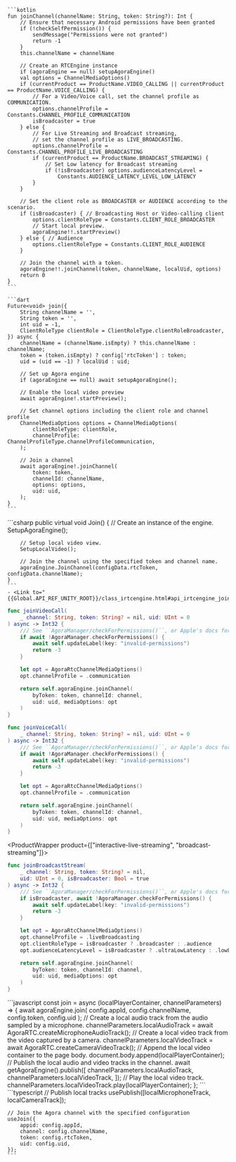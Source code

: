 <PlatformWrapper platform="android">

    ```kotlin
    fun joinChannel(channelName: String, token: String?): Int {
        // Ensure that necessary Android permissions have been granted
        if (!checkSelfPermission()) {
            sendMessage("Permissions were not granted")
            return -1
        }
        this.channelName = channelName

        // Create an RTCEngine instance
        if (agoraEngine == null) setupAgoraEngine()
        val options = ChannelMediaOptions()
        if (currentProduct == ProductName.VIDEO_CALLING || currentProduct == ProductName.VOICE_CALLING) {
            // For a Video/Voice call, set the channel profile as COMMUNICATION.
            options.channelProfile = Constants.CHANNEL_PROFILE_COMMUNICATION
            isBroadcaster = true
        } else {
            // For Live Streaming and Broadcast streaming,
            // set the channel profile as LIVE_BROADCASTING.
            options.channelProfile = Constants.CHANNEL_PROFILE_LIVE_BROADCASTING
            if (currentProduct == ProductName.BROADCAST_STREAMING) {
                // Set Low latency for Broadcast streaming
                if (!isBroadcaster) options.audienceLatencyLevel =
                    Constants.AUDIENCE_LATENCY_LEVEL_LOW_LATENCY
            }
        }

        // Set the client role as BROADCASTER or AUDIENCE according to the scenario.
        if (isBroadcaster) { // Broadcasting Host or Video-calling client
            options.clientRoleType = Constants.CLIENT_ROLE_BROADCASTER
            // Start local preview.
            agoraEngine!!.startPreview()
        } else { // Audience
            options.clientRoleType = Constants.CLIENT_ROLE_AUDIENCE
        }

        // Join the channel with a token.
        agoraEngine!!.joinChannel(token, channelName, localUid, options)
        return 0
    }
    ```
</PlatformWrapper>

<PlatformWrapper platform="flutter">

    ```dart
    Future<void> join({
        String channelName = '',
        String token = '',
        int uid = -1,
        ClientRoleType clientRole = ClientRoleType.clientRoleBroadcaster,
    }) async {
        channelName = (channelName.isEmpty) ? this.channelName : channelName;
        token = (token.isEmpty) ? config['rtcToken'] : token;
        uid = (uid == -1) ? localUid : uid;

        // Set up Agora engine
        if (agoraEngine == null) await setupAgoraEngine();

        // Enable the local video preview 
        await agoraEngine!.startPreview();
        
        // Set channel options including the client role and channel profile
        ChannelMediaOptions options = ChannelMediaOptions(
            clientRoleType: clientRole,
            channelProfile: ChannelProfileType.channelProfileCommunication,
        );

        // Join a channel
        await agoraEngine!.joinChannel(
            token: token,
            channelId: channelName,
            options: options,
            uid: uid,
        );
    }
    ```
</PlatformWrapper>
<PlatformWrapper platform="unity">
    ```csharp
    public virtual void Join()
    {
        // Create an instance of the engine.
        SetupAgoraEngine();

        // Setup local video view.
        SetupLocalVideo();

        // Join the channel using the specified token and channel name.
        agoraEngine.JoinChannel(configData.rtcToken, configData.channelName);
    }
    ```
    - <Link to="{{Global.API_REF_UNITY_ROOT}}/class_irtcengine.html#api_irtcengine_joinchannel">JoinChannel</Link>
</PlatformWrapper>
<PlatformWrapper platform={["ios","macos"]}>
<ProductWrapper product="video-calling">

```swift
func joinVideoCall(
    _ channel: String, token: String? = nil, uid: UInt = 0
) async -> Int32 {
    /// See ``AgoraManager/checkForPermissions()``, or Apple's docs for details of this method.
    if await !AgoraManager.checkForPermissions() {
        await self.updateLabel(key: "invalid-permissions")
        return -3
    }

    let opt = AgoraRtcChannelMediaOptions()
    opt.channelProfile = .communication

    return self.agoraEngine.joinChannel(
        byToken: token, channelId: channel,
        uid: uid, mediaOptions: opt
    )
}
```
</ProductWrapper>

<ProductWrapper product="voice-calling">

```swift
func joinVoiceCall(
    _ channel: String, token: String? = nil, uid: UInt = 0
) async -> Int32 {
    /// See ``AgoraManager/checkForPermissions()``, or Apple's docs for details of this method.
    if await !AgoraManager.checkForPermissions() {
        await self.updateLabel(key: "invalid-permissions")
        return -3
    }

    let opt = AgoraRtcChannelMediaOptions()
    opt.channelProfile = .communication

    return self.agoraEngine.joinChannel(
        byToken: token, channelId: channel,
        uid: uid, mediaOptions: opt
    )
}
```
</ProductWrapper>

<ProductWrapper product={["interactive-live-streaming", "broadcast-streaming"]}>

```swift
func joinBroadcastStream(
    _ channel: String, token: String? = nil,
    uid: UInt = 0, isBroadcaster: Bool = true
) async -> Int32 {
    /// See ``AgoraManager/checkForPermissions()``, or Apple's docs for details of this method.
    if isBroadcaster, await !AgoraManager.checkForPermissions() {
        await self.updateLabel(key: "invalid-permissions")
        return -3
    }

    let opt = AgoraRtcChannelMediaOptions()
    opt.channelProfile = .liveBroadcasting
    opt.clientRoleType = isBroadcaster ? .broadcaster : .audience
    opt.audienceLatencyLevel = isBroadcaster ? .ultraLowLatency : .lowLatency

    return self.agoraEngine.joinChannel(
        byToken: token, channelId: channel,
        uid: uid, mediaOptions: opt
    )
}
```

</ProductWrapper>
</PlatformWrapper>
<PlatformWrapper platform="web">
    ```javascript
    const join = async (localPlayerContainer, channelParameters) => {
        await agoraEngine.join(
          config.appId,
          config.channelName,
          config.token,
          config.uid
        );
        // Create a local audio track from the audio sampled by a microphone.
        channelParameters.localAudioTrack =
        await AgoraRTC.createMicrophoneAudioTrack();
        // Create a local video track from the video captured by a camera.
        channelParameters.localVideoTrack = await AgoraRTC.createCameraVideoTrack();
        // Append the local video container to the page body.
        document.body.append(localPlayerContainer);
        // Publish the local audio and video tracks in the channel.
        await getAgoraEngine().publish([
          channelParameters.localAudioTrack,
          channelParameters.localVideoTrack,
        ]);
        // Play the local video track.
        channelParameters.localVideoTrack.play(localPlayerContainer);
    };
    ```
</PlatformWrapper>
<PlatformWrapper platform = "reactjs">
    ```typescript
    // Publish local tracks
    usePublish([localMicrophoneTrack, localCameraTrack]);

    // Join the Agora channel with the specified configuration
    useJoin({
        appid: config.appId,
        channel: config.channelName,
        token: config.rtcToken,
        uid: config.uid,
    });
    ```
</PlatformWrapper>